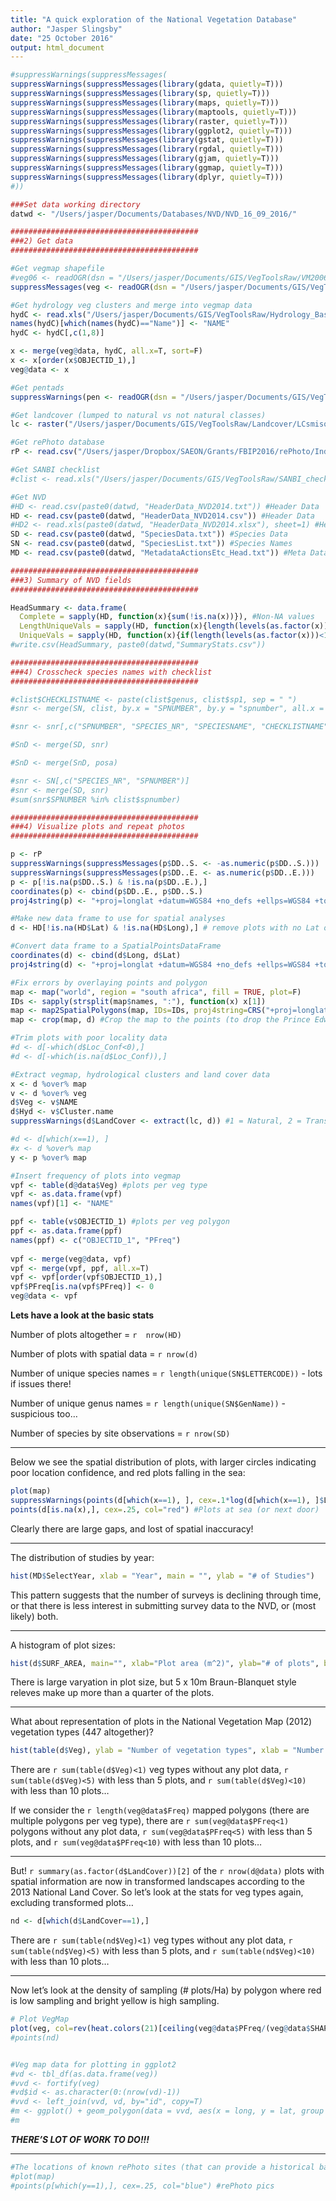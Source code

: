 ```yaml
---
title: "A quick exploration of the National Vegetation Database"
author: "Jasper Slingsby"
date: "25 October 2016"
output: html_document
---
```


```r
#suppressWarnings(suppressMessages(
suppressWarnings(suppressMessages(library(gdata, quietly=T)))
suppressWarnings(suppressMessages(library(sp, quietly=T)))
suppressWarnings(suppressMessages(library(maps, quietly=T)))
suppressWarnings(suppressMessages(library(maptools, quietly=T)))
suppressWarnings(suppressMessages(library(raster, quietly=T)))
suppressWarnings(suppressMessages(library(ggplot2, quietly=T)))
suppressWarnings(suppressMessages(library(gstat, quietly=T)))
suppressWarnings(suppressMessages(library(rgdal, quietly=T)))
suppressWarnings(suppressMessages(library(gjam, quietly=T)))
suppressWarnings(suppressMessages(library(ggmap, quietly=T)))
suppressWarnings(suppressMessages(library(dplyr, quietly=T)))
#))

###Set data working directory
datwd <- "/Users/jasper/Documents/Databases/NVD/NVD_16_09_2016/"

##########################################
###2) Get data
##########################################

#Get vegmap shapefile
#veg06 <- readOGR(dsn = "/Users/jasper/Documents/GIS/VegToolsRaw/VM2006/vegmap2006_geo.shp", layer = "vegmap2006_geo", verbose = FALSE) #Vegmap 2006
suppressMessages(veg <- readOGR(dsn = "/Users/jasper/Documents/GIS/VegToolsRaw/VM2012/nvm2012beta2_wgs84_Geo.shp", layer = "nvm2012beta2_wgs84_Geo", verbose = FALSE)) #Vegmap 2012

#Get hydrology veg clusters and merge into vegmap data
hydC <- read.xls("/Users/jasper/Documents/GIS/VegToolsRaw/Hydrology_Baseline/Final clusters.xls", sheet=1) #Hydrology clusters from Michele Toucher 1 Nov 2016
names(hydC)[which(names(hydC)=="Name")] <- "NAME"
hydC <- hydC[,c(1,8)]

x <- merge(veg@data, hydC, all.x=T, sort=F)
x <- x[order(x$OBJECTID_1),]
veg@data <- x

#Get pentads
suppressWarnings(pen <- readOGR(dsn = "/Users/jasper/Documents/GIS/VegToolsRaw/pentads/pentads/PENT_PRO.SHP", layer = "PENT_PRO"))

#Get landcover (lumped to natural vs not natural classes)
lc <- raster("/Users/jasper/Documents/GIS/VegToolsRaw/Landcover/LCsmiso_trans1.tif")

#Get rePhoto database
rP <- read.csv("/Users/jasper/Dropbox/SAEON/Grants/FBIP2016/rePhoto/Index to database 16.iv.2013.csv", stringsAsFactors = F) 

#Get SANBI checklist
#clist <- read.xls("/Users/jasper/Documents/GIS/VegToolsRaw/SANBI_checklist_20June2016.xlsx", sheet = 1)

#Get NVD
#HD <- read.csv(paste0(datwd, "HeaderData_NVD2014.txt")) #Header Data
HD <- read.csv(paste0(datwd, "HeaderData_NVD2014.csv")) #Header Data
#HD2 <- read.xls(paste0(datwd, "HeaderData_NVD2014.xlsx"), sheet=1) #Header Data
SD <- read.csv(paste0(datwd, "SpeciesData.txt")) #Species Data
SN <- read.csv(paste0(datwd, "SpeciesList.txt")) #Species Names
MD <- read.csv(paste0(datwd, "MetadataActionsEtc_Head.txt")) #Meta Data

##########################################
###3) Summary of NVD fields
##########################################

HeadSummary <- data.frame(
  Complete = sapply(HD, function(x){sum(!is.na(x))}), #Non-NA values
  LengthUniqueVals = sapply(HD, function(x){length(levels(as.factor(x)))}), #Number of unique values or factor levels
  UniqueVals = sapply(HD, function(x){if(length(levels(as.factor(x)))<100) {paste(levels(as.factor(x)), collapse=",")} else {">100"}}))
#write.csv(HeadSummary, paste0(datwd,"SummaryStats.csv"))

##########################################
###4) Crosscheck species names with checklist
##########################################

#clist$CHECKLISTNAME <- paste(clist$genus, clist$sp1, sep = " ")
#snr <- merge(SN, clist, by.x = "SPNUMBER", by.y = "spnumber", all.x = T)

#snr <- snr[,c("SPNUMBER", "SPECIES_NR", "SPECIESNAME", "CHECKLISTNAME", "syncat", "synof")]

#SnD <- merge(SD, snr)

#SnD <- merge(SnD, posa)

#snr <- SN[,c("SPECIES_NR", "SPNUMBER")]
#snr <- merge(SD, snr)
#sum(snr$SPNUMBER %in% clist$spnumber)

##########################################
###4) Visualize plots and repeat photos
##########################################

p <- rP
suppressWarnings(suppressMessages(p$DD..S. <- -as.numeric(p$DD..S.)))
suppressWarnings(suppressMessages(p$DD..E. <- as.numeric(p$DD..E.)))
p <- p[!is.na(p$DD..S.) & !is.na(p$DD..E.),]
coordinates(p) <- cbind(p$DD..E., p$DD..S.)
proj4string(p) <- "+proj=longlat +datum=WGS84 +no_defs +ellps=WGS84 +towgs84=0,0,0" #Assign a coordinate reference system (Geographic WGS84)

#Make new data frame to use for spatial analyses
d <- HD[!is.na(HD$Lat) & !is.na(HD$Long),] # remove plots with no Lat or Long

#Convert data frame to a SpatialPointsDataFrame
coordinates(d) <- cbind(d$Long, d$Lat)
proj4string(d) <- "+proj=longlat +datum=WGS84 +no_defs +ellps=WGS84 +towgs84=0,0,0" #Assign a coordinate reference system (Geographic WGS84)

#Fix errors by overlaying points and polygon
map <- map("world", region = "south africa", fill = TRUE, plot=F)
IDs <- sapply(strsplit(map$names, ":"), function(x) x[1])
map <- map2SpatialPolygons(map, IDs=IDs, proj4string=CRS("+proj=longlat +datum=WGS84 +no_defs +ellps=WGS84 +towgs84=0,0,0"))
map <- crop(map, d) #Crop the map to the points (to drop the Prince Edward Islands)

#Trim plots with poor locality data
#d <- d[-which(d$Loc_Conf<0),]
#d <- d[-which(is.na(d$Loc_Conf)),]

#Extract vegmap, hydrological clusters and land cover data
x <- d %over% map
v <- d %over% veg
d$Veg <- v$NAME
d$Hyd <- v$Cluster.name
suppressWarnings(d$LandCover <- extract(lc, d)) #1 = Natural, 2 = Transformed

#d <- d[which(x==1), ]
#x <- d %over% map
y <- p %over% map

#Insert frequency of plots into vegmap
vpf <- table(d@data$Veg) #plots per veg type
vpf <- as.data.frame(vpf)
names(vpf)[1] <- "NAME"

ppf <- table(v$OBJECTID_1) #plots per veg polygon
ppf <- as.data.frame(ppf)
names(ppf) <- c("OBJECTID_1", "PFreq")
  
vpf <- merge(veg@data, vpf)
vpf <- merge(vpf, ppf, all.x=T)
vpf <- vpf[order(vpf$OBJECTID_1),]
vpf$PFreq[is.na(vpf$PFreq)] <- 0
veg@data <- vpf

```

**Lets have a look at the basic stats**

Number of plots altogether = `r  nrow(HD)`

Number of plots with spatial data = `r nrow(d)`

Number of unique species names = `r length(unique(SN$LETTERCODE))` - lots if issues there!

Number of unique genus names = `r length(unique(SN$GenName))` - suspicious too...

Number of species by site observations = `r nrow(SD)`

***

Below we see the spatial distribution of plots, with larger circles indicating poor location confidence, and red plots falling in the sea:

```r
plot(map)
suppressWarnings(points(d[which(x==1), ], cex=.1*log(d[which(x==1), ]$Loc_Conf+1))) #Plots
points(d[is.na(x),], cex=.25, col="red") #Plots at sea (or next door)
```

Clearly there are large gaps, and lost of spatial inaccuracy!

***

The distribution of studies by year:

```r
hist(MD$SelectYear, xlab = "Year", main = "", ylab = "# of Studies")
```

This pattern suggests that the number of surveys is declining through time, or that there is less interest in submitting survey data to the NVD, or (most likely) both.

***

A histogram of plot sizes:

```r
hist(d$SURF_AREA, main="", xlab="Plot area (m^2)", ylab="# of plots", breaks=seq(0, 5000, 10))
```

There is large varyation in plot size, but 5 x 10m Braun-Blanquet style releves make up more than a quarter of the plots.

***

What about representation of plots in the National Vegetation Map (2012) vegetation types (447 altogether)?

```r
hist(table(d$Veg), ylab = "Number of vegetation types", xlab = "Number of plots", main ="")
```

There are `r sum(table(d$Veg)<1)` veg types without any plot data, `r sum(table(d$Veg)<5)` with less than 5 plots, and `r sum(table(d$Veg)<10)` with less than 10 plots...

If we consider the `r length(veg@data$Freq)` mapped polygons (there are multiple polygons per veg type), there are `r sum(veg@data$PFreq<1)` polygons without any plot data, `r sum(veg@data$PFreq<5)` with less than 5 plots, and `r sum(veg@data$PFreq<10)` with less than 10 plots...

***

But! `r summary(as.factor(d$LandCover))[2]` of the `r nrow(d@data)` plots with spatial information are now in transformed landscapes according to the 2013 National Land Cover. So let's look at the stats for veg types again, excluding transformed plots...

```r
nd <- d[which(d$LandCover==1),]
```

There are `r sum(table(nd$Veg)<1)` veg types without any plot data, `r sum(table(nd$Veg)<5)` with less than 5 plots, and `r sum(table(nd$Veg)<10)` with less than 10 plots...

***

Now let's look at the density of sampling (# plots/Ha) by polygon where red is low sampling and bright yellow is high sampling.

```r
# Plot VegMap
plot(veg, col=rev(heat.colors(21)[ceiling(veg@data$PFreq/(veg@data$SHAPE_AREA/10000))+1]), border="transparent")
#points(nd)


#Veg map data for plotting in ggplot2
#vd <- tbl_df(as.data.frame(veg))
#vvd <- fortify(veg)
#vd$id <- as.character(0:(nrow(vd)-1))
#vvd <- left_join(vvd, vd, by="id", copy=T)
#m <- ggplot() + geom_polygon(data = vvd, aes(x = long, y = lat, group = id, color = Freq), size = 0.25) + coord_map()
#m
```

***THERE'S LOT OF WORK TO DO!!!***


***

```r
#The locations of known rePhoto sites (that can provide a historical basis for plots):
#plot(map)
#points(p[which(y==1),], cex=.25, col="blue") #rePhoto pics
```



